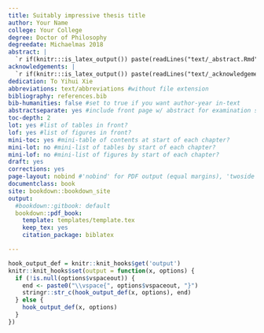 ```yaml
---
title: Suitably impressive thesis title
author: Your Name
college: Your College
degree: Doctor of Philosophy
degreedate: Michaelmas 2018
abstract: |
  `r if(knitr:::is_latex_output()) paste(readLines("text/_abstract.Rmd"), collapse = '\n  ')`
acknowledgements: |
  `r if(knitr:::is_latex_output()) paste(readLines("text/_acknowledgements.Rmd"), collapse = '\n  ')`
dedication: To Yihui Xie
abbreviations: text/abbreviations #without file extension
bibliography: references.bib
bib-humanities: false #set to true if you want author-year in-text
abstractseparate: yes #include front page w/ abstract for examination schools?
toc-depth: 2
lot: yes #list of tables in front?
lof: yes #list of figures in front?
mini-toc: yes #mini-table of contents at start of each chapter?
mini-lot: no #mini-list of tables by start of each chapter?
mini-lof: no #mini-list of figures by start of each chapter?
draft: yes
corrections: yes
page-layout: nobind #'nobind' for PDF output (equal margins), 'twoside' for two-sided binding (mirror margins and blank pages), leave blank for one-sided binding (left margin > right margin)
documentclass: book
site: bookdown::bookdown_site
output:
  #bookdown::gitbook: default
  bookdown::pdf_book:
    template: templates/template.tex
    keep_tex: yes
    citation_package: biblatex

---
```


<!-- NOTE: if you want to compile the whole thesis, you must click 'Build Book' over on the Build tab; if you just click 'knit' on Index.Rmd, it'll put "Placeholder" as text in individual chapters instead of compiling all the content -->

<!-- this code chunk enables us to add verticalspace after R output with 'vspaceout', see https://stackoverflow.com/questions/43379224/add-vertical-space-above-and-below-figures-code-chunks  -->
```r
hook_output_def = knitr::knit_hooks$get('output')
knitr::knit_hooks$set(output = function(x, options) {
  if (!is.null(options$vspaceout)) {
    end <- paste0("\\vspace{", options$vspaceout, "}")
    stringr::str_c(hook_output_def(x, options), end)
  } else {
    hook_output_def(x, options)
  }
})
```
